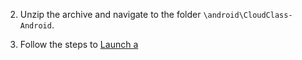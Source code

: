 <PlatformWrapper platform="android">

2. Unzip the archive and navigate to the folder `\android\CloudClass-Android`.

3. Follow the steps to [Launch a <Vg k="FC" />](./get-started/#launch-a-flexible-classroom)

</PlatformWrapper>